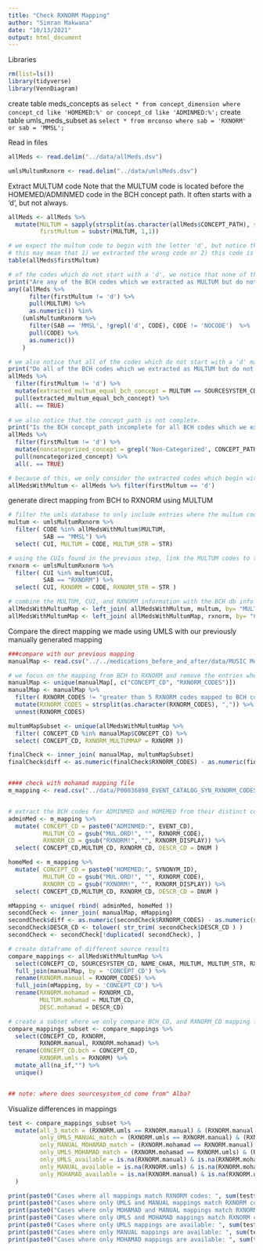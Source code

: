 ```yaml
---
title: "Check RXNORM Mapping"
author: "Simran Makwana"
date: "10/13/2021"
output: html_document
---
```


Libraries
```r
rm(list=ls())
library(tidyverse)
library(VennDiagram)
```

create table meds_concepts as
```select * from concept_dimension where concept_cd like 'HOMEMED:%' or concept_cd like 'ADMINMED:%';```
create table umls_meds_subset as 
```select * from mrconso where sab = 'RXNORM' or sab = 'MMSL';```

Read in files
```r
allMeds <- read.delim("../data/allMeds.dsv")

umlsMultumRxnorm <- read.delim("../data/umlsMeds.dsv")
```

Extract MULTUM code
Note that the MULTUM code is located before the HOMEMED/ADMINMED code in the BCH concept path.
It often starts with a 'd', but not always.
```r

allMeds <- allMeds %>%
  mutate(MULTUM = sapply(strsplit(as.character(allMeds$CONCEPT_PATH), split = '[\\]'), function(x) x[length(x)-1]),
         firstMultum = substr(MULTUM, 1,1))

# we expect the multum code to begin with the letter 'd', but notice that there are several cases where it does not.
# this may mean that 1) we extracted the wrong code or 2) this code is a MULTUM code in a different format than expected
table(allMeds$firstMultum)

# of the codes which do not start with a 'd', we notice that none of them are in the UMLS MULTUM ontology
print("Are any of the BCH codes which we extracted as MULTUM but do not start with the letter 'd' actually in the UMLS MULTUM ontology?")
any((allMeds %>% 
      filter(firstMultum != 'd') %>% 
      pull(MULTUM) %>% 
      as.numeric()) %in% 
    (umlsMultumRxnorm %>% 
      filter(SAB == 'MMSL', !grepl('d', CODE), CODE != 'NOCODE')  %>% 
      pull(CODE) %>% 
      as.numeric()) 
    ) 

# we also notice that all of the codes which do not start with a 'd' match the BCH concept_cd (sourcesystem id) for that entry
print("Do all of the BCH codes which we extracted as MULTUM but do not start with the letter 'd' match the BCH concept_cd?")
allMeds %>%
  filter(firstMultum != 'd') %>%
  mutate(extracted_multum_equal_bch_concept = MULTUM == SOURCESYSTEM_CD) %>%
  pull(extracted_multum_equal_bch_concept) %>%
  all(. == TRUE)
      
# we also notice that the concept_path is not complete.
print("Is the BCH concept_path incomplete for all BCH codes which we extracted as MULTUM but do not start with the letter 'd'?")
allMeds %>%
  filter(firstMultum != 'd') %>%
  mutate(noncategorized_concept = grepl('Non-Categorized', CONCEPT_PATH)) %>%
  pull(noncategorized_concept) %>%
  all(. == TRUE)

# because of this, we only consider the extracted codes which begin with 'd' to be MULTUM codes, and disregard the rest for now.
allMedsWithMultum <- allMeds %>% filter(firstMultum == 'd') 

```

generate direct mapping from BCH to RXNORM using MULTUM
```r
# filter the umls database to only include entries where the multum code is part of the bch database and the ontology is multum
multum <- umlsMultumRxnorm %>% 
  filter( CODE %in% allMedsWithMultum$MULTUM, 
          SAB == "MMSL") %>%
  select( CUI, MULTUM = CODE, MULTUM_STR = STR)

# using the CUIs found in the previous step, link the MULTUM codes to the RXNORM ontology
rxnorm <- umlsMultumRxnorm %>%
  filter( CUI %in% multum$CUI, 
          SAB == "RXNORM") %>%
  select( CUI, RXNORM = CODE, RXNORM_STR = STR )

# combine the MULTUM, CUI, and RXNORM information with the BCH db info
allMedsWithMultumMap <- left_join( allMedsWithMultum, multum, by= "MULTUM")
allMedsWithMultumMap <- left_join( allMedsWithMultumMap, rxnorm, by= "CUI")

```

Compare the direct mapping we made using UMLS with our previously manually generated mapping
```r
###compare with our previous mapping
manualMap <- read.csv("../../medications_before_and_after/data/MUSIC Medications_ mapping from eCRF generic names and trades to BCH variables - BCH med concept summary updated 07-20-21.csv")

# we focus on the mapping from BCH to RXNORM and remove the entries where there were multiple RXNORM codes being mapped to the BCH code
manualMap <- unique(manualMap[, c("CONCEPT_CD", "RXNORM_CODES")])
manualMap <- manualMap %>%
  filter( RXNORM_CODES != "greater than 5 RXNORM codes mapped to BCH code") %>%
  mutate(RXNORM_CODES = strsplit(as.character(RXNORM_CODES), ",")) %>% 
  unnest(RXNORM_CODES)

multumMapSubset <- unique(allMedsWithMultumMap %>%
  filter( CONCEPT_CD %in% manualMap$CONCEPT_CD) %>%
  select( CONCEPT_CD, RXNORM_MULTUMMAP = RXNORM ))

finalCheck <- inner_join( manualMap, multumMapSubset)
finalCheck$diff <- as.numeric(finalCheck$RXNORM_CODES) - as.numeric(finalCheck$RXNORM_MULTUMMAP)


#### check with mohamad mapping file
m_mapping <- read.csv("../data/P00036898_EVENT_CATALOG_SYN_RXNORM_CODES.csv")


# extract the BCH codes for ADMINMED and HOMEMED from their distinct columns
adminMed <- m_mapping %>%
  mutate( CONCEPT_CD = paste0("ADMINMED:", EVENT_CD), 
          MULTUM_CD = gsub("MUL.ORD!", "", RXNORM_CODE), 
          RXNORM_CD = gsub("RXNORM!", "", RXNORM_DISPLAY)) %>%
  select( CONCEPT_CD,MULTUM_CD, RXNORM_CD, DESCR_CD = DNUM )

homeMed <- m_mapping %>%
  mutate( CONCEPT_CD = paste0("HOMEMED:", SYNONYM_ID), 
          MULTUM_CD = gsub("MUL.ORD!", "", RXNORM_CODE), 
          RXNORM_CD = gsub("RXNORM!", "", RXNORM_DISPLAY)) %>%
  select( CONCEPT_CD,MULTUM_CD, RXNORM_CD, DESCR_CD = DNUM )

mMapping <- unique( rbind( adminMed, homeMed ))
secondCheck <- inner_join( manualMap, mMapping)
secondCheck$diff <- as.numeric(secondCheck$RXNORM_CODES) - as.numeric(secondCheck$RXNORM_CD)
secondCheck$DESCR_CD <- tolower( str_trim( secondCheck$DESCR_CD ) )
secondCheck <- secondCheck[!duplicated( secondCheck), ]

# create dataframe of different source results
compare_mappings <- allMedsWithMultumMap %>%
  select(CONCEPT_CD, SOURCESYSTEM_CD, NAME_CHAR, MULTUM, MULTUM_STR, RXNORM, RXNORM_STR) %>%
  full_join(manualMap, by = 'CONCEPT_CD') %>%
  rename(RXNORM.manual = RXNORM_CODES) %>%
  full_join(mMapping, by = 'CONCEPT_CD') %>%
  rename(RXNORM.mohamad = RXNORM_CD,
         MULTUM.mohamad = MULTUM_CD,
         DESC.mohamad = DESCR_CD) 

# create a subset where we only compare BCH_CD, and RXNORM_CD mapping from each source
compare_mappings_subset <- compare_mappings %>%
  select(CONCEPT_CD, RXNORM, 
         RXNORM.manual, RXNORM.mohamad) %>%
  rename(CONCEPT_CD.bch = CONCEPT_CD,
         RXNORM.umls = RXNORM) %>%
  mutate_all(na_if,"") %>%
  unique()


## note: where does sourcesystem_cd come from" Alba?
```

Visualize differences in mappings
```r

test <- compare_mappings_subset %>%
  mutate(all_3_match = (RXNORM.umls == RXNORM.manual) & (RXNORM.manual == RXNORM.mohamad),
         only_UMLS_MANUAL_match = (RXNORM.umls == RXNORM.manual) & (RXNORM.manual != RXNORM.mohamad | is.na(RXNORM.mohamad)),
         only_MANUAL_MOHAMAD_match = (RXNORM.mohamad == RXNORM.manual) & (RXNORM.manual != RXNORM.umls | is.na(RXNORM.umls)),
         only_UMLS_MOHAMAD_match = (RXNORM.mohamad == RXNORM.umls) & (RXNORM.manual != RXNORM.umls | is.na(RXNORM.manual)),
         only_UMLS_available = is.na(RXNORM.manual) & is.na(RXNORM.mohamad),
         only_MANUAL_available = is.na(RXNORM.umls) & is.na(RXNORM.mohamad),
         only_MOHAMAD_available = is.na(RXNORM.manual) & is.na(RXNORM.umls)
  )

print(paste0("Cases where all mappings match RXNORM codes: ", sum(test$all_3_match, na.rm = TRUE)))
print(paste0("Cases where only UMLS and MANUAL mappings match RXNORM codes: ", sum(test$only_UMLS_MANUAL_match, na.rm = TRUE)))
print(paste0("Cases where only MOHAMAD and MANUAL mappings match RXNORM codes: ", sum(test$only_MANUAL_MOHAMAD_match, na.rm = TRUE)))
print(paste0("Cases where only UMLS and MOHAMAD mappings match RXNORM codes: ", sum(test$only_UMLS_MOHAMAD_match, na.rm = TRUE)))
print(paste0("Cases where only UMLS mappings are available: ", sum(test$only_UMLS_available, na.rm = TRUE)))
print(paste0("Cases where only MANUAL mappings are available: ", sum(test$only_MANUAL_available, na.rm = TRUE)))
print(paste0("Cases where only MOHAMAD mappings are available: ", sum(test$only_MOHAMAD_available, na.rm = TRUE)))



```






